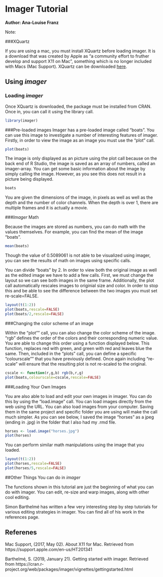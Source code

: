 # Imager Tutorial

**Author: Ana-Louise Franz**

Note: 

###XQuartz

If you are using a mac, you must install XQuartz before loading imager. It is a download that was created by Apple as "a community effort to fruther develop and support X11 on Mac", something which is no longer included with Macs (Mac Support). XQuartz can be downloaded [here](https://www.xquartz.org). 

## Using *imager*

### Loading *imager*
Once XQuartz is downloaded, the package must be installed from CRAN. Once in, you can call it using the library call. 

```r
library(imager)
```

###Pre-loaded images 
Imager has a pre-loaded image called "boats". You can use this image to investigate a number of interesting features of imager. Firstly, in order to view the image as an image you must use the "plot" call. 

```r

plot(boats)

```

The image is only displayed as an picture using the plot call because on the back end of R Studio, the image is saved as an array of numbers, called an imager-array. You can get some basic information about the image by simply calling the image. However, as you see this does not result in a picture being displayed. 

```r
boats
```

You are given the dimensions of the image, in pixels as well as well as the depth and the number of color channels. When the depth is over 1, there are multiple frames and it is actually a movie. 

###*Imager* Math 

Because the images are stored as numbers, you can do math with the values themselves. For example, you can find the mean of the image "boats".

```r
mean(boats)
```

Though the value of 0.5089061 is not able to be visualized using imager, you can see the results of math on images using specific calls. 

You can divide "boats" by 2. In order to view both the original image as well as the edited image we have to add a few calls. First, we must change the layout so we can see both images in the same frame. Additionally, the plot call automatically rescales images to originial size and color. In order to stop this and be able to see the difference between the two images you must set re-scale=FALSE.

```r

layout(t(1:2))
plot(boats,rescale=FALSE)
plot(boats/2,rescale=FALSE)

```

###Changing the color scheme of an image

Within the "plot"" call, you can also change the color scheme of the image. "rgb" defines the order of the colors and their corresponding numeric value. You are able to change this order using a function displayed below. This function, replaces red with green, and green with red and leaves blue the same. Then, included in the "plots" call, you can define a specific "colourscale"" that you have previously defined. Once again including "re-scale" will ensure that the resulting plot is not re-scaled to the original.  

```r

cscale <- function(r,g,b) rgb(b,r,g)
plot(boats,colourscale=cscale,rescale=FALSE)

```

###Loading Your Own Images

You are also able to load and edit your own images in imager. You can do this by using the "load.image" call. You can load images directly from the web using the URL. You can also load images from your computer. Saving them in the same project and specific folder you are using will make the call much simpler. As you can see below, I saved the image "horses" as a jpeg (ending in .jpg) in the folder that I also had my .rmd file. 
```r

horses <- load.image("horses.jpg")
plot(horses)


```

You can perform similar math manipulations using the image that you loaded. 

```r

layout(t(1:2))
plot(horses,rescale=FALSE)
plot(horses/5,rescale=FALSE)
```

##Other Things You can do in *imager*

The functions shown in this tutorial are just the beginning of what you can do with imager. You can edit, re-size and warp images, along with other cool editing. 

Simon Barthelmé has written a few very interesting step by step tutorials for various editing strategies in imager. You can find all of his work in the references page.

## Referenes 

Mac Support, (2017, May 02). About X11 for Mac. Retrieved from https://support.apple.com/en-us/HT201341

Barthelmé, S. (2019, January 21). Getting started with imager. Retrieved from https://cran.r-project.org/web/packages/imager/vignettes/gettingstarted.html
